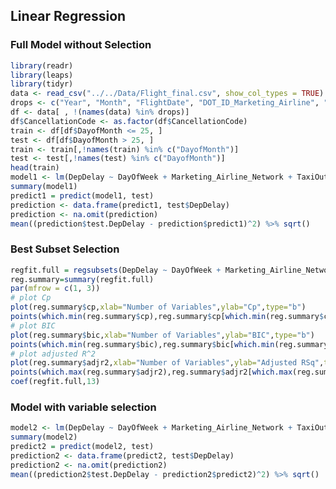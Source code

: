 ## Linear Regression

### Full Model without Selection
```r
library(readr)
library(leaps)
library(tidyr)
data <- read_csv("../../Data/Flight_final.csv", show_col_types = TRUE)
drops <- c("Year", "Month", "FlightDate", "DOT_ID_Marketing_Airline", "Flight_Number_Marketing_Airline", "CRSDepTime", "DepTime", "CRSArrTime", "ArrTime", "DivAirportLandings", "DepDelayMinutes", "Flights")
df <- data[ , !(names(data) %in% drops)]
df$CancellationCode <- as.factor(df$CancellationCode)
train <- df[df$DayofMonth <= 25, ]
test <- df[df$DayofMonth > 25, ]
train <- train[,!names(train) %in% c("DayofMonth")]
test <- test[,!names(test) %in% c("DayofMonth")]
head(train)
model1 <- lm(DepDelay ~ DayOfWeek + Marketing_Airline_Network + TaxiOut + WheelsOff + WheelsOn + TaxiIn + Distance + Diverted + Origin + Dest, data = train)
summary(model1)
predict1 = predict(model1, test)
prediction <- data.frame(predict1, test$DepDelay)
prediction <- na.omit(prediction)
mean((prediction$test.DepDelay - prediction$predict1)^2) %>% sqrt()
```
### Best Subset Selection
```r
regfit.full = regsubsets(DepDelay ~ DayOfWeek + Marketing_Airline_Network + TaxiOut + WheelsOff + WheelsOn + TaxiIn + Distance + Diverted, data = train, nvmax=20, really.big = T, method="forward")
reg.summary=summary(regfit.full)
par(mfrow = c(1, 3))
# plot Cp
plot(reg.summary$cp,xlab="Number of Variables",ylab="Cp",type="b")
points(which.min(reg.summary$cp),reg.summary$cp[which.min(reg.summary$cp)],col="red",cex=2,pch=20)
# plot BIC
plot(reg.summary$bic,xlab="Number of Variables",ylab="BIC",type="b")
points(which.min(reg.summary$bic),reg.summary$bic[which.min(reg.summary$bic)],col="red",cex=2,pch=20)
# plot adjusted R^2
plot(reg.summary$adjr2,xlab="Number of Variables",ylab="Adjusted RSq",type="b")
points(which.max(reg.summary$adjr2),reg.summary$adjr2[which.max(reg.summary$adjr2)], col="red",cex=2,pch=20)
coef(regfit.full,13)
```

### Model with variable selection
```r
model2 <- lm(DepDelay ~ DayOfWeek + Marketing_Airline_Network + TaxiOut + WheelsOff + WheelsOn + TaxiIn + Distance, data = train)
summary(model2)
predict2 = predict(model2, test)
prediction2 <- data.frame(predict2, test$DepDelay)
prediction2 <- na.omit(prediction2)
mean((prediction2$test.DepDelay - prediction2$predict2)^2) %>% sqrt()
```